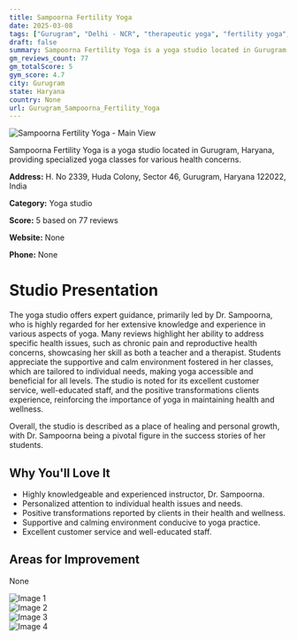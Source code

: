 ```yaml
---
title: Sampoorna Fertility Yoga
date: 2025-03-08
tags: ["Gurugram", "Delhi - NCR", "therapeutic yoga", "fertility yoga", "hatha yoga", "supportive atmosphere", "personalized instruction", "Gurugram"]  
draft: false
summary: Sampoorna Fertility Yoga is a yoga studio located in Gurugram, Haryana, providing specialized yoga classes for various health concerns.
gm_reviews_count: 77
gm_totalScore: 5
gym_score: 4.7
city: Gurugram
state: Haryana
country: None
url: Gurugram_Sampoorna_Fertility_Yoga
---
```


<div className="aspect-[16/9] relative my-8">
  <img 
    src="https://lh3.googleusercontent.com/gps-cs-s/AB5caB9Mff_XAIsGMV58p3_P3rPtE98i3a5eW06fhTZrSzpkdiy8Xn30Hnx_uxh9rqzVRAJb3ftcz--aev6BLI89SGxyXAZo5-jd1cr0E1I9cRcpazl4aU3YDfKP_GviIM-ZBVPwbL7q=w1920-h1080-k-no"
    alt="Sampoorna Fertility Yoga - Main View"
    className="object-cover absolute inset-0 w-full h-full rounded-lg"
  />
</div>

Sampoorna Fertility Yoga is a yoga studio located in Gurugram, Haryana, providing specialized yoga classes for various health concerns.

**Address:** H. No 2339, Huda Colony, Sector 46, Gurugram, Haryana 122022, India

**Category:** Yoga studio

**Score:** 5 based on 77 reviews

**Website:** None

**Phone:** None

# Studio Presentation

The yoga studio offers expert guidance, primarily led by Dr. Sampoorna, who is highly regarded for her extensive knowledge and experience in various aspects of yoga. Many reviews highlight her ability to address specific health issues, such as chronic pain and reproductive health concerns, showcasing her skill as both a teacher and a therapist. Students appreciate the supportive and calm environment fostered in her classes, which are tailored to individual needs, making yoga accessible and beneficial for all levels. The studio is noted for its excellent customer service, well-educated staff, and the positive transformations clients experience, reinforcing the importance of yoga in maintaining health and wellness.

Overall, the studio is described as a place of healing and personal growth, with Dr. Sampoorna being a pivotal figure in the success stories of her students.

## Why You'll Love It

- Highly knowledgeable and experienced instructor, Dr. Sampoorna.
- Personalized attention to individual health issues and needs.
- Positive transformations reported by clients in their health and wellness.
- Supportive and calming environment conducive to yoga practice.
- Excellent customer service and well-educated staff.

## Areas for Improvement

None

<div className="grid grid-cols-1 xl:grid-cols-2 gap-4 my-8">
<div className="aspect-[4/3] relative"><img src="https://lh3.googleusercontent.com/gps-cs-s/AB5caB8YsbKMD6EWHOWK8NChdfoDmR8LuKKjo58uoEIwSs1D3F3RwZ1Fn4tibAkvjEMIXnB3wAj4v8aorntWDV6Tb96AN7yEsQJQOs96eAO8SJFWS_k5mRVva-9RrepcuV93ST1QZpw=w1920-h1080-k-no" alt="Image 1" className="object-cover absolute inset-0 w-full h-full rounded-lg" /></div>
<div className="aspect-[4/3] relative"><img src="https://lh3.googleusercontent.com/gps-cs-s/AB5caB80zZ048K6cXd5qSNDuVFXdXOYmYTZ8JV4C1Ecep8aneMJm1kj5LZ_lfpZ1-KmTM86srFllQRr9pQcDsqnJhq8-SOBnr1jovPr-rGxIcYzLqOcf_iY0cpO_kUo-VHOqs-E5d0ls=w1920-h1080-k-no" alt="Image 2" className="object-cover absolute inset-0 w-full h-full rounded-lg" /></div>
<div className="aspect-[4/3] relative"><img src="https://lh3.googleusercontent.com/gps-cs-s/AB5caB-NWk2I3KMPPqaLilKxHd_E7GTimRjAw1WIAyUpONk_SY21pSy-3mkms5q72iWJ__Mz2eNBkQr3SaY5mJKEsuTp4VpP0TAB0GVMkgN78i4R7Gb4rYYImWmjuHIc-0gH1HoL7rA=w1920-h1080-k-no" alt="Image 3" className="object-cover absolute inset-0 w-full h-full rounded-lg" /></div>
<div className="aspect-[4/3] relative"><img src="https://lh3.googleusercontent.com/gps-cs-s/AB5caB-IY983lQHzv1sQ1VdOICei28KvxijxiNLwi_3exHPL3S7lzOUlcN5JPJEWObVBKBhiin8pyp_wrnweoa_ecl-muTBO-61eJRni_c8UiC1-9mYWxDIbikXEbhNEJ-2aLw5KBeQo=w1920-h1080-k-no" alt="Image 4" className="object-cover absolute inset-0 w-full h-full rounded-lg" /></div>
</div>